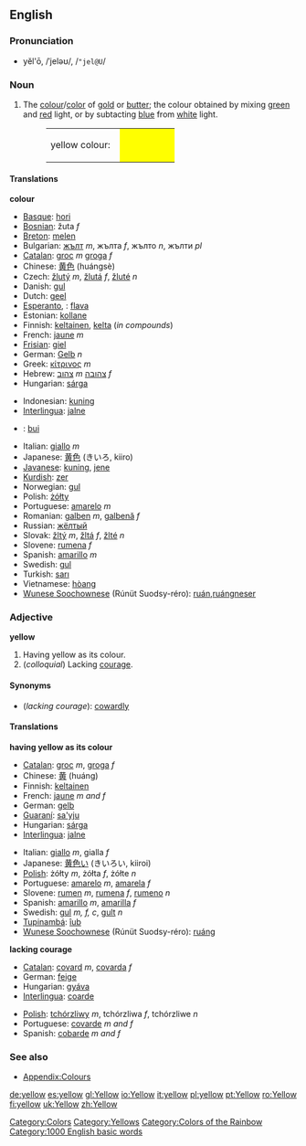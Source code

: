 {{wikipedia}}
==English==

===Pronunciation===
*yĕl'ō, /ˈjeləʊ/, /<tt>"jel@U</tt>/

===Noun===
#The [[colour]]/[[color]] of [[gold]] or [[butter]]; the colour obtained by mixing [[green]] and [[red]] light, or by subtacting [[blue]] from [[white]] light.
#:<table><tr><td height="25">yellow colour: &nbsp;</td><td bgcolor="yellow" width="80">&nbsp; </td></tr></table>

====Translations====
'''colour'''
{{top}}
*[[Basque]]: [[hori]]
*[[Bosnian]]: žuta ''f''
*[[Breton]]: [[melen]]
*Bulgarian: [[жълт]] ''m'', жълта ''f'', жълто ''n'', жълти ''pl''
*[[Catalan]]: [[groc]] ''m'' [[groga]] ''f''
*Chinese: [[黄色]] (huángsè)
*Czech: [[žlutý]] ''m'', [[žlutá]] ''f'', [[žluté]] ''n''
*Danish: [[gul]]
*Dutch: [[geel]]
*[[Esperanto]], {{io}}: [[flava]]
*Estonian: [[kollane]]
*Finnish: [[keltainen]], [[kelta]] (''in compounds'')
*French: [[jaune]] ''m''
*[[Frisian]]: [[giel]]
*German: [[Gelb]] ''n''
*Greek: [[κίτρινος]] ''m''
*Hebrew: [[צהוב]] ''m'' [[צהובה]] ''f''
*Hungarian: [[sárga]]
{{mid}}
*Indonesian: [[kuning]]
*[[Interlingua]]: [[jalne]]
*{{ga}}: [[bui]]
*Italian: [[giallo]] ''m''
*Japanese: [[黄色]] (きいろ, kiiro)
*[[Javanese]]: [[kuning]], [[jene]]
*[[Kurdish]]: [[zer]]
*Norwegian: [[gul]]
*Polish: [[żółty]]
*Portuguese: [[amarelo]] ''m''
*Romanian: [[galben]] ''m'', [[galbenă]] ''f''
*Russian: [[жёлтый]]
*Slovak: [[žltý]] ''m'', [[žltá]] ''f'', [[žlté]] ''n''
*Slovene: [[rumena]] ''f''
*Spanish: [[amarillo]] ''m''
*Swedish: [[gul]] 
*Turkish: [[sarı]]
*Vietnamese: [[hòang]]
*[[Wunese Soochownese]] (Rúnüt Suodsy-réro): [[ruán]],[[ruángneser]]
{{bottom}}

===Adjective===
'''yellow'''

#Having yellow as its colour.
#(''colloquial'') Lacking [[courage]].

====Synonyms====
*(''lacking courage''): [[cowardly]]

====Translations====

'''having yellow as its colour'''
{{top}}
*[[Catalan]]: [[groc]] ''m'', [[groga]] ''f''
*Chinese: [[黄]] (huáng)
*Finnish: [[keltainen]]
*French: [[jaune]] ''m and f''
*German: [[gelb]]
*[[Guaraní]]: [[sa'yju]]
*Hungarian: [[sárga]]
*[[Interlingua]]: [[jalne]]
{{mid}}
*Italian: [[giallo]] ''m'', gialla ''f''
*Japanese: [[黄色い]] (きいろい, kiiroi)
*[[Polish]]: żółty ''m'', żółta ''f'', żółte ''n''
*Portuguese: [[amarelo]] ''m'', [[amarela]] ''f''
*Slovene: [[rumen]] ''m'', [[rumena]] ''f'', [[rumeno#Slovene|rumeno]] ''n''
*Spanish: [[amarillo]] ''m'', [[amarilla]] ''f''
*Swedish: [[gul]] ''m, f, c'', [[gult]] ''n''
*[[Tupinambá]]: [[îub]]
*[[Wunese Soochownese]] (Rúnüt Suodsy-réro): [[ruáng]]
{{bottom}}

'''lacking courage'''
{{top}}
*[[Catalan]]: [[covard]] ''m'', [[covarda]] ''f''
*German: [[feige]]
*Hungarian: [[gyáva]]
*[[Interlingua]]: [[coarde]]
{{mid}}
*[[Polish]]: [[tchórzliwy]] ''m'', tchórzliwa ''f'', tchórzliwe ''n''
*Portuguese: [[covarde]] ''m and f''
*Spanish: [[cobarde]] ''m and f''
{{bottom}}

===See also===
*[[Wiktionary_Appendix:Colours|Appendix:Colours]]

[[Category:Colors]]
[[Category:Yellows]]
[[Category:Colors of the Rainbow]]
[[Category:1000 English basic words]]

[[de:yellow]]
[[es:yellow]]
[[gl:Yellow]]
[[io:Yellow]]
[[it:yellow]]
[[pl:yellow]]
[[pt:Yellow]]
[[ro:Yellow]]
[[fi:yellow]]
[[uk:Yellow]]
[[zh:Yellow]]